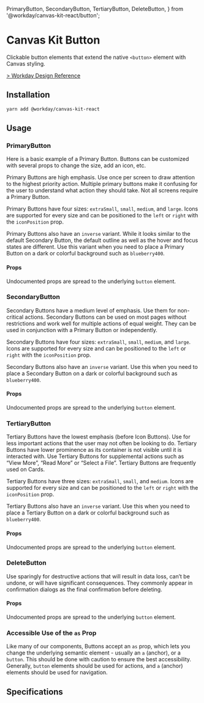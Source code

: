 
  PrimaryButton,
  SecondaryButton,
  TertiaryButton,
  DeleteButton,
} from '@workday/canvas-kit-react/button';


<Meta title="Components/Buttons/Button/React" />

# Canvas Kit Button

Clickable button elements that extend the native `<button>` element with Canvas styling.

[> Workday Design Reference](https://design.workday.com/components/buttons/buttons)

## Installation

```sh
yarn add @workday/canvas-kit-react
```

## Usage

### PrimaryButton

Here is a basic example of a Primary Button. Buttons can be customized with several props to change
the size, add an icon, etc.

Primary Buttons are high emphasis. Use once per screen to draw attention to the highest priority
action. Multiple primary buttons make it confusing for the user to understand what action they
should take. Not all screens require a Primary Button.

Primary Buttons have four sizes: `extraSmall`, `small`, `medium`, and `large`. Icons are supported
for every size and can be positioned to the `left` or `right` with the `iconPosition` prop.

<ExampleCodeBlock code={Primary} />

Primary Buttons also have an `inverse` variant. While it looks similar to the default Secondary
Button, the default outline as well as the hover and focus states are different. Use this variant
when you need to place a Primary Button on a dark or colorful background such as `blueberry400`.

<ExampleCodeBlock code={PrimaryInverse} />

#### Props

Undocumented props are spread to the underlying `button` element.

<ArgsTable of={PrimaryButton} />

### SecondaryButton

Secondary Buttons have a medium level of emphasis. Use them for non-critical actions. Secondary
Buttons can be used on most pages without restrictions and work well for multiple actions of equal
weight. They can be used in conjunction with a Primary Button or independently.

Secondary Buttons have four sizes: `extraSmall`, `small`, `medium`, and `large`. Icons are supported
for every size and can be positioned to the `left` or `right` with the `iconPosition` prop.

<ExampleCodeBlock code={Secondary} />

Secondary Buttons also have an `inverse` variant. Use this when you need to place a Secondary Button on
a dark or colorful background such as `blueberry400`.

<ExampleCodeBlock code={SecondaryInverse} />

#### Props

Undocumented props are spread to the underlying `button` element.

<ArgsTable of={SecondaryButton} />

### TertiaryButton

Tertiary Buttons have the lowest emphasis (before Icon Buttons). Use for less important actions that
the user may not often be looking to do. Tertiary Buttons have lower prominence as its container is
not visible until it is interacted with. Use Tertiary Buttons for supplemental actions such as “View
More”, “Read More” or “Select a File”. Tertiary Buttons are frequently used on Cards.

Tertiary Buttons have three sizes: `extraSmall`, `small`, and `medium`. Icons are supported
for every size and can be positioned to the `left` or `right` with the `iconPosition` prop.

<ExampleCodeBlock code={Tertiary} />

Tertiary Buttons also have an `inverse` variant. Use this when you need to place a Tertiary Button on
a dark or colorful background such as `blueberry400`.

<ExampleCodeBlock code={TertiaryInverse} />


#### Props

Undocumented props are spread to the underlying `button` element.

<ArgsTable of={TertiaryButton} />

### DeleteButton

Use sparingly for destructive actions that will result in data loss, can’t be undone, or will have
significant consequences. They commonly appear in confirmation dialogs as the final confirmation
before deleting.

<ExampleCodeBlock code={Delete} />

#### Props

Undocumented props are spread to the underlying `button` element.

<ArgsTable of={DeleteButton} />

### Accessible Use of the `as` Prop

Like many of our components, Buttons accept an `as` prop, which lets you change the underlying
semantic element - usually an `a` (anchor), or a `button`. This should be done with caution to
ensure the best accessibility. Generally, `button` elements should be used for actions, and `a`
(anchor) elements should be used for navigation.

## Specifications

<Specifications file="Button.spec.ts" name="Button" />
